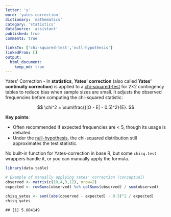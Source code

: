 ```yaml
---
letter: 'y'
word: 'yates-correction'
dictionary: 'mathematics'
category: 'statistics'
dataSource: 'assistant'
published: true
comments: true

linksTo: ['chi-squared-test','null-hypothesis']
linkedFrom: []
output:
  html_document:
    keep_md: true
---
```




<a id="yates-correction">Yates' Correction</a> - In **statistics**, **Yates' correction** (also called **Yates' continuity correction**) is applied to a [chi-squared-test](#chi-squared-test) for 2×2 contingency tables to reduce bias when sample sizes are small. It adjusts the observed frequencies before computing the chi-squared statistic:

$$
\chi^2 = \sum\frac{(|O - E| - 0.5)^2}{E}.
$$

**Key points**:
- Often recommended if expected frequencies are < 5, though its usage is debated.
- Under the [null-hypothesis](#null-hypothesis), the chi-squared distribution still approximates the test statistic.

No built-in function for Yates-correction in base R, but some `chisq.test` wrappers handle it, or you can manually apply the formula.


``` r
library(data.table)

# Example of manually applying Yates' correction (conceptual)
observed <- matrix(c(10,4,3,12), nrow=2)
expected <- rowSums(observed) %o% colSums(observed) / sum(observed)

chisq_yates <- sum((abs(observed - expected) - 0.5)^2 / expected)
chisq_yates
```

```
## [1] 5.804149
```
